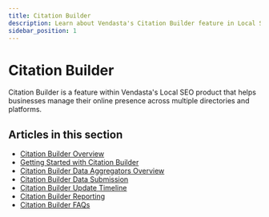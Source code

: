 ```yaml
---
title: Citation Builder
description: Learn about Vendasta's Citation Builder feature in Local SEO
sidebar_position: 1
---
```


# Citation Builder

Citation Builder is a feature within Vendasta's Local SEO product that helps businesses manage their online presence across multiple directories and platforms.

## Articles in this section

- [Citation Builder Overview](./citation-builder-overview)
- [Getting Started with Citation Builder](./getting-started-with-citation-builder)
- [Citation Builder Data Aggregators Overview](./citation-builder-data-aggregators-overview)
- [Citation Builder Data Submission](./citation-builder-data-submission)
- [Citation Builder Update Timeline](./citation-builder-update-timeline)
- [Citation Builder Reporting](./citation-builder-reporting)
- [Citation Builder FAQs](./citation-builder-faqs)